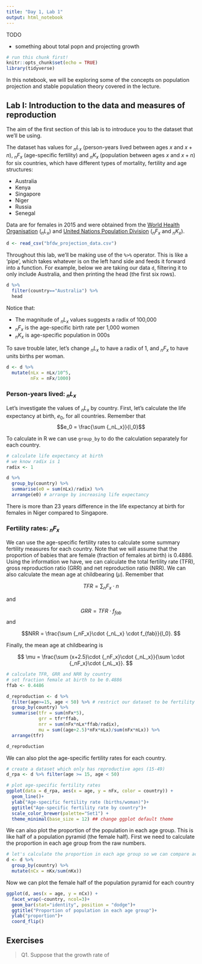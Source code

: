 ```yaml
---
title: "Day 1, Lab 1"
output: html_notebook
---
```


TODO

* something about total popn and projecting growth


```r
# run this chunk first!
knitr::opts_chunk$set(echo = TRUE)
library(tidyverse)
```

In this notebook, we will be exploring some of the concepts on population projection and stable population theory covered in the lecture. 

## Lab I: Introduction to the data and measures of reproduction

The aim of the first section of this lab is to introduce you to the dataset that we'll be using.

The dataset has values for $_nL_x$ (person-years lived between ages $x$ and $x+n$), $_nF_x$ (age-specific fertility) and $_nK_x$ (population between ages $x$ and $x+n$) for six countries, which have different types of mortality, fertility and age structures:

- Australia 
- Kenya 
- Singapore 
- Niger 
- Russia
- Senegal

Data are for females in 2015 and were obtained from the [World Health Organisation](http://apps.who.int/gho/data/node.main.687?lang=en) ($_nL_x$) and [United Nations Population Division](https://esa.un.org/unpd/wpp/) ($_nF_x$ and $_nK_x$). 

```r
d <- read_csv("bfdw_projection_data.csv")
```

Throughout this lab, we'll be making use of the `%>%` operator. This is like a 'pipe', which takes whatever is on the left hand side and feeds it forward into a function. For example, below we are taking our data `d`, filtering it to only include Australia, and then printing the head (the first six rows).

```r
d %>% 
  filter(country=="Australia") %>% 
  head
```

Notice that:

- The magnitude of $_nL_x$ values suggests a radix of 100,000
- $_nF_x$ is the age-specific birth rate per 1,000 women
- $_nK_x$ is age-specific population in 000s

To save trouble later, let's change $_nL_x$ to have a radix of 1, and $_nF_x$ to have units births per woman. 

```r
d <- d %>% 
  mutate(nLx = nLx/10^5, 
         nFx = nFx/1000)
```


### Person-years lived: $_nL_x$

Let's investigate the values of $_nL_x$ by country. First, let's calculate the life expectancy at birth, $e_0$, for all countries. Remember that $$e_0 = \frac{\sum {_nL_x}}{l_0}$$

To calculate in R we can use `group_by` to do the calculation separately for each country.

```r
# calculate life expectancy at birth 
# we know radix is 1
radix <- 1

d %>% 
  group_by(country) %>% 
  summarise(e0 = sum(nLx)/radix) %>%
  arrange(e0) # arrange by increasing life expectancy
```

There is more than 23 years difference in the life expectancy at birth for females in Niger compared to Singapore. 

### Fertility rates: $_nF_x$

We can use the age-specific fertility rates to calculate some summary fertility measures for each country. Note that we will assume that the proportion of babies that are female (fraction of females at birth) is 0.4886. Using the information we have, we can calculate the total fertility rate (TFR), gross reproduction ratio (GRR) and net reproduction ratio (NRR). We can also calculate the mean age at childbearing ($\mu$). Remember that

$$ TFR = \sum {_nF_x} \cdot n$$

and

$$ GRR = TFR \cdot f_{fab}$$
and

$$NRR = \frac{\sum {_nF_x}\cdot {_nL_x} \cdot f_{fab}}{l_0}. $$

Finally, the mean age at childbearing is 

$$
\mu = \frac{\sum (x+2.5)\cdot {_nF_x}\cdot {_nL_x}}{\sum \cdot {_nF_x}\cdot {_nL_x}}.
$$

```r
# calculate TFR, GRR and NRR by country
# set fraction female at birth to be 0.4886
ffab <- 0.4486

d_reproduction <- d %>% 
  filter(age>=15, age < 50) %>% # restrict our dataset to be fertility rates for women aged 15-49
  group_by(country) %>% 
  summarise(tfr = sum(nFx*5), 
            grr = tfr*ffab,
            nrr = sum(nFx*nLx*ffab/radix),
            mu = sum((age+2.5)*nFx*nLx)/sum(nFx*nLx)) %>%
  arrange(tfr)

d_reproduction
```


We can also plot the age-specific fertility rates for each country. 

```r
# create a dataset which only has reproductive ages (15-49)
d_rpa <- d %>% filter(age >= 15, age < 50)

# plot age-specific fertility rates
ggplot(data = d_rpa, aes(x = age, y = nFx, color = country)) + 
  geom_line()+
  ylab("Age-specific fertility rate (births/woman)")+
  ggtitle("Age-specific fertility rate by country")+ 
  scale_color_brewer(palette="Set1") + 
  theme_minimal(base_size = 12) ## change ggplot default theme
```

We can also plot the proportion of the population in each age group. This is like half of a population pyramid (the female half). First we need to calculate the proportion in each age group from the raw numbers.

```r
# let's calculate the proportion in each age group so we can compare across countries
d <- d %>% 
  group_by(country) %>%
  mutate(nCx = nKx/sum(nKx))
```

Now we can plot the female half of the population pyramid for each country

```r
ggplot(d, aes(x = age, y = nCx)) + 
  facet_wrap(~country, ncol=3)+
  geom_bar(stat="identity", position = "dodge")+
  ggtitle("Proportion of population in each age group")+
  ylab("proportion")+
  coord_flip()
```


## Exercises

> Q1. Suppose that the growth rate of


